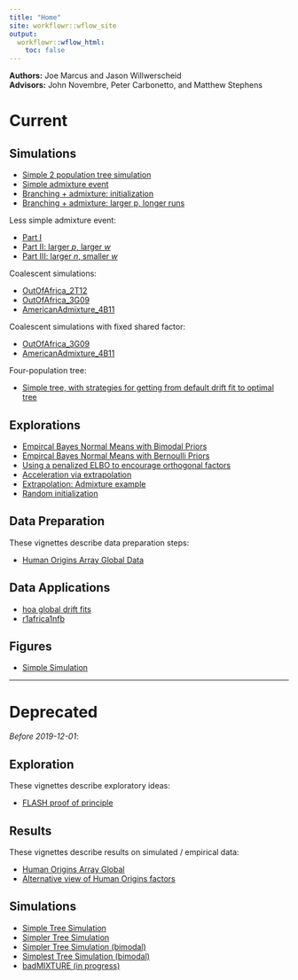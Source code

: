 ```yaml
---
title: "Home"
site: workflowr::wflow_site
output:
  workflowr::wflow_html:
    toc: false
---
```


**Authors:** Joe Marcus and Jason Willwerscheid   
**Advisors:** John Novembre, Peter Carbonetto, and Matthew Stephens

# Current

## Simulations

* [Simple 2 population tree simulation](simple_2pop_tree_simulation_bimodal.html)
* [Simple admixture event](admix_sim1.html)
* [Branching + admixture: initialization](admix_sim4.html)
* [Branching + admixture: larger p, longer runs](admix_sim5.html)

Less simple admixture event:

* [Part I](admix_sim_full.html)
* [Part II: larger $p$, larger $w$](admix_sim_full2.html)
* [Part III: larger $n$, smaller $w$](admix_sim_full3.html)

Coalescent simulations:

* [OutOfAfrica_2T12](OutOfAfrica_2T12.html)  
* [OutOfAfrica_3G09](OutOfAfrica_3G09.html)
* [AmericanAdmixture_4B11](AmericanAdmixture_4B11.html)

Coalescent simulations with fixed shared factor:

* [OutOfAfrica_3G09](OutOfAfrica_3G09_fix.html)
* [AmericanAdmixture_4B11](AmericanAdmixture_4B11_fix.html)

Four-population tree:

* [Simple tree, with strategies for getting from default drift fit to optimal tree](tree_adjust.html)

## Explorations

* [Empircal Bayes Normal Means with Bimodal Priors](ebnm_bimodal.html)
* [Empircal Bayes Normal Means with Bernoulli Priors](ebnm_bern.html)
* [Using a penalized ELBO to encourage orthogonal factors](ortho_2pop_admix.html)
* [Acceleration via extrapolation](extrapolate.html)
* [Extrapolation: Admixture example](extrapolate2.html)
* [Random initialization](random_init.html)

## Data Preparation

These vignettes describe data preparation steps:

* [Human Origins Array Global Data](data_hoa_global.html) 

## Data Applications

* [hoa global drift fits](hoa_global_drift_bimodal.html) 
* [r1africa1nfb](r1africa1nfb.html)

## Figures

* [Simple Simulation](figure-simple-sim.hml)

---

# Deprecated

*Before 2019-12-01*:

## Exploration

These vignettes describe exploratory ideas:

* [FLASH proof of principle](flash.html)

## Results

These vignettes describe results on simulated / empirical data:

* [Human Origins Array Global](hoa_global.html)  
* [Alternative view of Human Origins factors](hoa_global_alt.html)

## Simulations

* [Simple Tree Simulation](simple_tree_simulation.html)
* [Simpler Tree Simulation](simpler_tree_simulation.html)
* [Simpler Tree Simulation (bimodal)](simpler_tree_simulation_bimodal.html)
* [Simplest Tree Simulation (bimodal)](simplest_tree_simulation_bimodal.html)
* [badMIXTURE (in progress)](badmixture.html)
